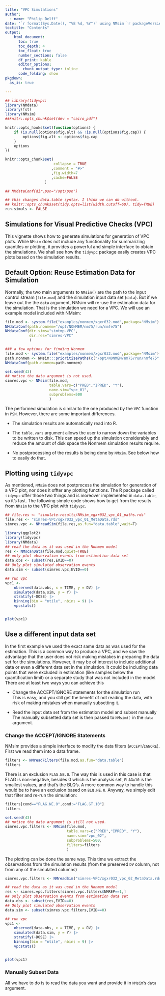 ```yaml
---
title: "VPC Simulations"
author: 
  - name: "Philip Delff"
date: '`r format(Sys.Date(), "%B %d, %Y")` using NMsim `r packageVersion("NMsim")`'
toctitle: "Contents"
output:
    html_document:
      toc: true
      toc_depth: 4
      toc_float: true
      number_sections: false
      df_print: kable
      editor_options:
        chunk_output_type: inline
      code_folding: show
pkgdown:
  as_is: true

---
```



```r
## library(tidyvpc)
library(NMdata)
library(fst)
library(NMsim)
##knitr::opts_chunk$set(dev = "cairo_pdf")

knitr::opts_hooks$set(function(options) {
    if (is.null(options$fig.alt) && !is.null(options$fig.cap)) {
        options$fig.alt <- options$fig.cap
    }
    options
})

knitr::opts_chunk$set(
                      collapse = TRUE
                     ,comment = "#>"
                     ,fig.width=7
                     ,cache=FALSE
                  )

## NMdataConf(dir.psn="/opt/psn")

## this changes data.table syntax. I think we can do without.
## knitr::opts_chunk$set(tidy.opts=list(width.cutoff=60), tidy=TRUE)
run.simuls <- FALSE
```

## Simulations for Visual Predictive Checks (VPC)  
This vignette shows how to generate simulations for generation of VPC
plots. While `NMsim` does not include any functionality for summarizing quantiles or plotting, it provides a powerful and simple interface to obtain the simulations. We shall see how the `tidyvpc` package easily creates VPC plots based on the simulation results.


## Default Option: Reuse Estimation Data for Simulation
Normally, the two main arguments to `NMsim()` are the path to the input
control stream (`file.mod`) and the simulation input data set
(`data`). But if we leave out the the `data` argument, NMsim will
re-use the estimation data for the simulation. That is the simulation
we need for a VPC. We will use an example model included with NMsim:

```r
file.mod <- system.file("examples/nonmem/xgxr032.mod",package="NMsim")
NMdataConf(path.nonmem="/opt/NONMEM/nm75/run/nmfe75")
NMdataConf(dir.sims="simtmp-VPC",
           dir.res="simres-VPC"
           )
```

```r
### a few options for finding Nonmem
file.mod <- system.file("examples/nonmem/xgxr032.mod",package="NMsim")
path.nonmem <- NMsim:::prioritizePaths(c("/opt/NONMEM/nm75/run/nmfe75","/opt/nonmem/nm751/run/nmfe75"))
NMdataConf(path.nonmem=path.nonmem)
```


```r
set.seed(43)
## notice the data argument is not used.
simres.vpc <- NMsim(file.mod,
                    table.vars=c("PRED","IPRED", "Y"),
                    name.sim="vpc_01",
                    subproblems=500
                    )
```

The performed simulation is similar to the one produced by the `VPC` function in `PSN`. However, there are some important differences.

* The simulation results are automatically read into R.

* The `table.vars` argument allows the user to narrow down the variables to be written to disk. This can speed up the simulation considerably and reduce the amount of disk space the Nonmem simulation results require.

* No postprocessing of the results is being done by `NMsim`. See below how to easily do that.


## Plotting using `tidyvpc`
As mentioned, `NMsim` does not postprocess the simulation for generation of a VPC plot, nor does it offter any plotting functions. The R package called `tidyvpc` offer those two things and is moreover implemented in `data.table`, so it's fast. The following simple code shows how to get from the results from `NMsim` to the VPC plot with `tidyvpc`.


```r
## file.res <- "simulate-results/NMsim_xgxr032_vpc_01_paths.rds"
file.res <- "simres-VPC/xgxr032_vpc_01_MetaData.rds"
simres.vpc <- NMreadSim(file.res,as.fun="data.table",wait=T)
```


```r
library(ggplot2)
library(tidyvpc)
library(NMdata)
## read the data as it was used in the Nonmem model
res <- NMscanData(file.mod,quiet=TRUE)
## only plot observation events from estimation data set
data.obs <- subset(res,EVID==0)
## Only plot simulated observation events
data.sim <- subset(simres.vpc,EVID==0)

## run vpc
vpc1 <-
    observed(data.obs, x = TIME, y = DV) |>
    simulated(data.sim, y = Y) |>
    stratify(~DOSE) |>
    binning(bin = "ntile", nbins = 9) |>
    vpcstats()


plot(vpc1)

```


## Use a different input data set
In the first example we used the exact same data as was used for the
estimation. This is a common way to produce a VPC, and we saw the
advantage that the user does not risk making mistakes in preparing the
data set for the simulations. However, it may be of interest to
include additional data or even a different data set in the
simulation. It could be including data points that were excluded in
estimation (like samples below the quantification limit) or a separate
study that was not included in the model.  There are at least two ways you can achieve this

- Change the ACCEPT/IGNORE statements for the simulation run  
This is easy, and you still get the benefit of not reading the data, with risk of making mistakes when manually subsetting it.

- Read the input data set from the estimation model and subset manually  
The manually subsetted data set is then passed to `NMsim()` in the `data` argument.

### Change the ACCEPT/IGNORE Statements

NMsim provides a simple interface to modify the data filters (`ACCEPT`/`IGNORE`). First we read them into a data.frame.
```r
filters <- NMreadFilters(file.mod,as.fun="data.table")
filters
```
There is an exclusion `FLAG.NE.0`. The way this is used in this case is that FLAG is non-negative, besides 0 which is the analysis set, `FLAG=10` is the smallest values, and that's the BLQ's. A more common way to handle this would be to have an exclusion based on `BLQ.NE.0`. Anyway, we simply edit that filter and re-run the simulation:

```r
filters[cond=="FLAG.NE.0",cond:="FLAG.GT.10"]
filters

set.seed(43)
## notice the data argument is still not used.
simres.vpc.filters <- NMsim(file.mod,
                            table.vars=c("PRED","IPRED", "Y"),
                            name.sim="vpc_02",
                            subproblems=500,
                            filters=filters
                            )
```

The plotting can be done the same way. This time we extract the observations from the simulation results (from the preserved `DV` column, not from any of the simulated columns)

```r
simres.vpc.filters <- NMreadSim("simres-VPC/xgxr032_vpc_02_MetaData.rds")
```

```r
## read the data as it was used in the Nonmem model
res <- simres.vpc.filters[simres.vpc.filters$NMREP==1,]
## only plot observation events from estimation data set
data.obs <- subset(res,EVID==0)
## Only plot simulated observation events
data.sim <- subset(simres.vpc.filters,EVID==0)

## run vpc
vpc1 <-
    observed(data.obs, x = TIME, y = DV) |>
    simulated(data.sim, y = Y) |>
    stratify(~DOSE) |>
    binning(bin = "ntile", nbins = 9) |>
    vpcstats()


plot(vpc1)

```


### Manually Subset Data
All we have to do is to
read the data you want and provide it in `NMsim`'s `data` argument.


<!-- ### Make use of the cluster -->
<!-- We will repeat the same as above, but now 500 times (`subproblems`). We make -->
<!-- use of a few more arguments for efficiency. `sge` means that the jobs -->
<!-- will be sent to the cluster. The `nc` argument is now used meaning -->
<!-- only one core will be used per job. If each node on the cluster has 16 -->
<!-- cores, this could engage 500/16 ~ 32 nodes in parallel, with all jobs -->
<!-- executed at the same time. We supply the path to the Nonmem executable. With PSN this should work without specifying the Nonmem path, but PSN for some reason takes more time submitting the jobs to the cluster. If nodes are available, the following simulation should not take more than a couple of minutes to execute. -->

<!-- ```{r,eval=TRUE} -->
<!-- file.res <- "simulate-results/simpaths-vpc.rds" -->
<!-- ``` -->

<!-- ```{r,eval=FALSE} -->
<!-- set.seed(43) -->
<!-- ## notice the data argument is not used. -->
<!-- sim.vpc.sge <- NMsim(file.mod, -->
<!--                      table.vars=c("PRED","IPRED", "Y"), -->
<!--                      name.sim="vpc_01" -->
<!--                     ,subproblems=500 -->
<!--                     ,sge=TRUE -->
<!--                      ) -->

<!-- ``` -->

